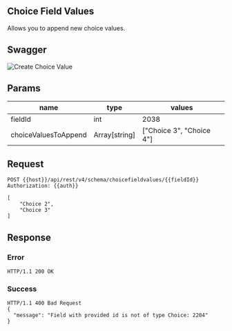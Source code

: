 ## Choice Field Values

Allows you to append new choice values.
## Swagger
![Create Choice Value](./choice_field_values.png)
## Params

| name | type | values
|---| --- | --- |
|fieldId | int | 2038|
|choiceValuesToAppend | Array[string]| ["Choice 3", "Choice 4"]|

## Request
```
POST {{host}}/api/rest/v4/schema/choicefieldvalues/{{fieldId}}
Authorization: {{auth}}

[
    "Choice 2",
    "Choice 3"
]
```

## Response

### Error
```
HTTP/1.1 200 OK

```
### Success
```
HTTP/1.1 400 Bad Request
{
  "message": "Field with provided id is not of type Choice: 2204"
}
```
